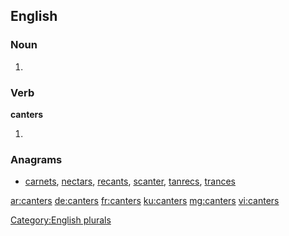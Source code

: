 ==English==

===Noun===
{{head|en}}

# {{plural of|canter}}

===Verb===
'''canters'''

# {{en-third-person singular of|canter}}

===Anagrams===
* [[carnets#English|carnets]], [[nectars#English|nectars]], [[recants#English|recants]], [[scanter#English|scanter]], [[tanrecs#English|tanrecs]], [[trances#English|trances]]

[[Category:English plurals]]

[[ar:canters]]
[[de:canters]]
[[fr:canters]]
[[ku:canters]]
[[mg:canters]]
[[vi:canters]]